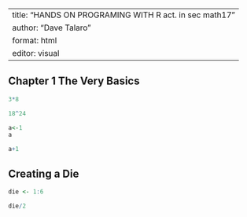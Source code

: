 ```r

```

```r

```

---
title: "HANDS ON PROGRAMING WITH R act. in sec math17"
author: "Dave Talaro"
format: html
editor: visual
---

## Chapter 1 The Very Basics

```r
3*8

```

```r
18^24
```

```r
a<-1
a
```

```r
a+1
```

## Creating a Die

```r
die <- 1:6
```

```r
die/2
```
